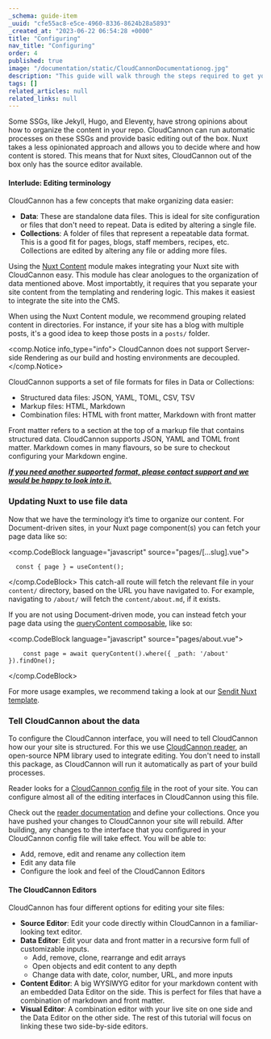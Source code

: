 ```yaml
---
_schema: guide-item
_uuid: "cfe55ac8-e5ce-4960-8336-8624b28a5893"
_created_at: "2023-06-22 06:54:28 +0000"
title: "Configuring"
nav_title: "Configuring"
order: 4
published: true
image: "/documentation/static/CloudCannonDocumentationog.jpg"
description: "This guide will walk through the steps required to get your Nuxt site built, editable and live on CloudCannon."
tags: []
related_articles: null
related_links: null
---
```


Some SSGs, like Jekyll, Hugo, and Eleventy, have strong opinions about how to organize the content in your repo.
CloudCannon can run automatic processes on these SSGs and provide basic editing out of the box.
Nuxt takes a less opinionated approach and allows you to decide where and how content is stored.
This means that for Nuxt sites, CloudCannon out of the box only has the source editor available.

#### Interlude: Editing terminology

CloudCannon has a few concepts that make organizing data easier:

* **Data**\: These are standalone data files. This is ideal for site configuration or files that don't need to repeat. Data is edited by altering a single file.
* **Collections**\: A folder of files that represent a repeatable data format. This is a good fit for pages, blogs, staff members, recipes, etc. Collections are edited by altering any file or adding more files.

Using the [Nuxt Content](https://content.nuxtjs.org/) module makes integrating your Nuxt site with CloudCannon easy.
This module has clear anologues to the organization of data mentioned above.
Most importabtly, it requires that you separate your site content from the templating and rendering logic.
This makes it easiest to integrate the site into the CMS.

When using the Nuxt Content module, we recommend grouping related content in directories.
For instance, if your site has a blog with multiple posts, it's a good idea to keep those posts in a `posts/` folder.

<comp.Notice info_type="info">
  CloudCannon does not support Server-side Rendering as our build and hosting environments are decoupled.
</comp.Notice>

CloudCannon supports a set of file formats for files in Data or Collections:

* Structured data files: JSON, YAML, TOML, CSV, TSV
* Markup files: HTML, Markdown
* Combination files: HTML with front matter, Markdown with front matter

Front matter refers to a section at the top of a markup file that contains structured data. CloudCannon supports JSON, YAML and TOML front matter. Markdown comes in many flavours, so be sure to checkout configuring your Markdown engine.

*<u><strong>If you need another supported format, please contact support and we would be happy to look into it.</strong></u>*

### Updating Nuxt to use file data

Now that we have the terminology it’s time to organize our content.
For Document-driven sites, in your Nuxt page component(s) you can fetch your page data like so:

<comp.CodeBlock language="javascript" source="pages/[...slug].vue">
```
  const { page } = useContent();
```
</comp.CodeBlock>
This catch-all route will fetch the relevant file in your `content/` directory, based on the URL you have navigated to.
For example, navigating to `/about/` will fetch the `content/about.md`, if it exists.

If you are not using Document-driven mode, you can instead fetch your page data using the [queryContent composable](https://content.nuxtjs.org/api/composables/query-content), like so:

<comp.CodeBlock language="javascript" source="pages/about.vue">
```
	const page = await queryContent().where({ _path: '/about' }).findOne();
```
</comp.CodeBlock>

For more usage examples, we recommend taking a look at our [Sendit Nuxt template](https://github.com/CloudCannon/sendit-nuxtjs-template).

### Tell CloudCannon about the data

To configure the CloudCannon interface, you will need to tell CloudCannon how our your site is structured.
For this we use [CloudCannon reader](https://github.com/CloudCannon/reader), an open-source NPM library used to integrate editing.
You don't need to install this package, as CloudCannon will run it automatically as part of your build processes.

Reader looks for a [CloudCannon config file](https://cloudcannon.com/documentation/articles/setting-global-configuration/) in the root of your site.
You can configure almost all of the editing interfaces in CloudCannon using this file.

Check out the [reader documentation](https://github.com/CloudCannon/reader) and define your collections.
Once you have pushed your changes to CloudCannon your site will rebuild.
After building, any changes to the interface that you configured in your CloudCannon config file will take effect.
You will be able to:

* Add, remove, edit and rename any collection item
* Edit any data file
* Configure the look and feel of the CloudCannon Editors

#### The CloudCannon Editors
CloudCannon has four different options for editing your site files:

* **Source Editor**: Edit your code directly within CloudCannon in a familiar-looking text editor.
* **Data Editor**: Edit your data and front matter in a recursive form full of customizable inputs.
  * Add, remove, clone, rearrange and edit arrays
  * Open objects and edit content to any depth
  * Change data with date, color, number, URL, and more inputs
* **Content Editor**: A big WYSIWYG editor for your markdown content with an embedded Data Editor on the side. This is perfect for files that have a combination of markdown and front matter.
* **Visual Editor**: A combination editor with your live site on one side and the Data Editor on the other side. The rest of this tutorial will focus on linking these two side-by-side editors.
